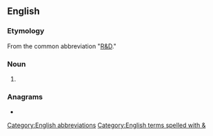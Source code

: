 ==English==

===Etymology===
From the common abbreviation "[[R&D]]."

===Noun===
{{en-noun|-}}

# {{io|lang=en|[[research]], [[development]] and [[demonstration]]}}

===Anagrams===
* {{anagrams|en|a=ddr|DDR|DRD}}

[[Category:English abbreviations]]
[[Category:English terms spelled with &]]